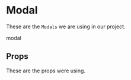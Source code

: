 
<Meta title="Components|Modal" component={Modal} />

# Modal

These are the `Modals` we are using in our project.

<Preview>
  <Story name="modal">
    <Modal>modal</Modal>
  </Story>
</Preview>

## Props

These are the props were using.

<Props of={Modal} />
